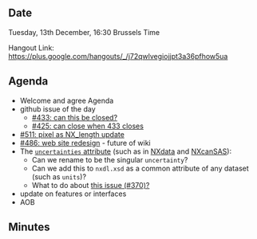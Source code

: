 ==Date==

Tuesday, 13th December, 16:30 Brussels Time

Hangout Link: https://plus.google.com/hangouts/_/j72qwlvegiojjpt3a36pfhow5ua

==Agenda==

* Welcome and agree Agenda
* github issue of the day
** [https://github.com/nexusformat/definitions/issues/433 #433: can this be closed?]
** [https://github.com/nexusformat/definitions/issues/425 #425: can close when 433 closes]
* [https://github.com/nexusformat/definitions/issues/511 #511: pixel as NX_length update]
* [https://github.com/nexusformat/definitions/issues/486 #486: web site redesign] - future of wiki
* The [http://wiki.nexusformat.org/2014_axes_and_uncertainties <tt>uncertainties</tt> attribute] (such as in [https://github.com/nexusformat/definitions/blob/master/base_classes/NXdata.nxdl.xml#L325 NXdata] and [https://github.com/nexusformat/definitions/blob/NXcansas-492/applications/NXcanSAS.nxdl.xml#L424 NXcanSAS]):
** Can we rename to be the singular <tt>uncertainty</tt>?
** Can we add this to <tt>nxdl.xsd</tt> as a common attribute of any dataset (such as <tt>units</tt>)?
** What to do about [https://github.com/nexusformat/definitions/issues/370 this issue (#370)?]
* update on features or interfaces
* AOB

==Minutes==